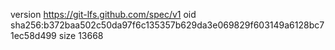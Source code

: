 version https://git-lfs.github.com/spec/v1
oid sha256:b372baa502c50da97f6c135357b629da3e069829f603149a6128bc71ec58d499
size 13668
